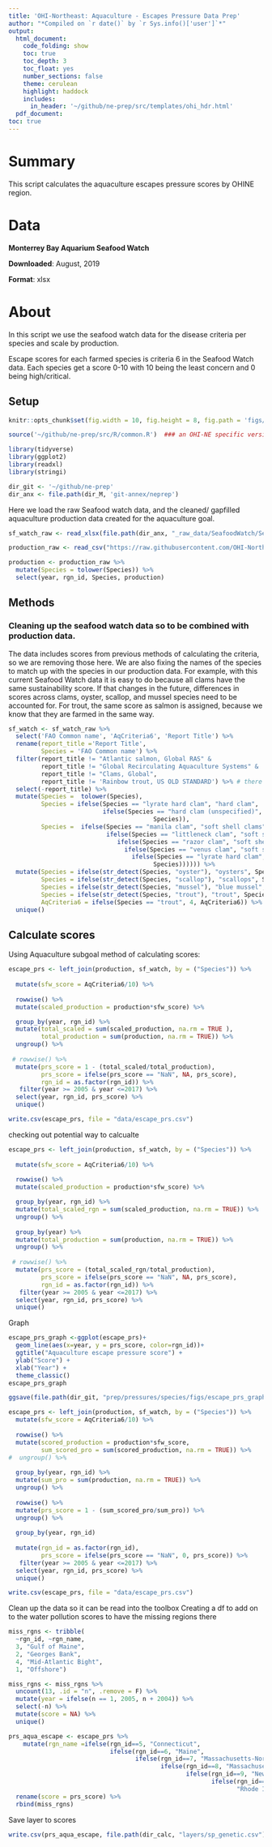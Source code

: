 ```yaml
---
title: 'OHI-Northeast: Aquaculture - Escapes Pressure Data Prep'
author: "*Compiled on `r date()` by `r Sys.info()['user']`*"
output: 
  html_document:
    code_folding: show
    toc: true
    toc_depth: 3
    toc_float: yes
    number_sections: false
    theme: cerulean
    highlight: haddock
    includes: 
      in_header: '~/github/ne-prep/src/templates/ohi_hdr.html'
  pdf_document:
toc: true
---
```


# Summary

This script calculates the aquaculture escapes pressure scores by OHINE region. 

# Data

**Monterrey Bay Aquarium Seafood Watch** 

**Downloaded**: August, 2019

**Format**: xlsx

# About
In this script we use the seafood watch data for the disease criteria per species and scale by production.

Escape scores for each farmed species is criteria 6 in the Seafood Watch data. Each species get a score 0-10 with 10 being the least concern and 0 being high/critical.

## Setup

``` r

knitr::opts_chunk$set(fig.width = 10, fig.height = 8, fig.path = 'figs/', message = FALSE, warning = FALSE)

source('~/github/ne-prep/src/R/common.R')  ### an OHI-NE specific version of common.R

library(tidyverse)
library(ggplot2)
library(readxl)
library(stringi)

dir_git <- '~/github/ne-prep'
dir_anx <- file.path(dir_M, 'git-annex/neprep')
```

Here we load the raw Seafood watch data, and the cleaned/ gapfilled aquaculture production data created for the aquaculture goal.
```r
sf_watch_raw <- read_xlsx(file.path(dir_anx, "_raw_data/SeafoodWatch/Seafood_Watch_USAquaculture82319.xlsx"))

production_raw <- read_csv("https://raw.githubusercontent.com/OHI-Northeast/ne-scores/master/region/layers/mar_production.csv")

production <- production_raw %>% 
  mutate(Species = tolower(Species)) %>% 
  select(year, rgn_id, Species, production)
```

## Methods

### Cleaning up the seafood watch data so to be combined with production data.
The data includes scores from previous methods of calculating the criteria, so we are removing those here. We are also fixing the names of the species to match up with the species in our production data. For example, with this current Seafood Watch data it is easy to do because all clams have the same sustainability score. If that changes in the future, differences in scores across clams, oyster, scallop, and mussel species need to be accounted for. For trout, the same score as salmon is assigned, because we know that they are farmed in the same way.
```r
sf_watch <- sf_watch_raw %>% 
  select('FAO Common name', 'AqCriteria6', 'Report Title') %>% 
  rename(report_title ='Report Title',
         Species = 'FAO Common name') %>% 
  filter(report_title != "Atlantic salmon, Global RAS" & 
         report_title != "Global Recirculating Aquaculture Systems" &
         report_title != "Clams, Global",
         report_title != 'Rainbow trout, US OLD STANDARD') %>% # there are 3 different atlantic salmon scores, we are keeping the when Report Title' == Atlantic Salmon, Atlantic North America; we are also keeping "Clams, Global NEW STANDARD" and removing the old one; same with trout as with clams
  select(-report_title) %>% 
  mutate(Species =  tolower(Species),
         Species = ifelse(Species == "lyrate hard clam", "hard clam",
                          ifelse(Species == "hard clam (unspecified)", "hard clam",
                                        Species)),
         Species =  ifelse(Species == "manila clam", "soft shell clams", # all clams have the save score, but choosing to keep these se
                           ifelse(Species == "littleneck clam", "soft shell clams",
                              ifelse(Species == "razor clam", "soft shell clams",
                                ifelse(Species == "venus clam", "soft shell clams",
                                  ifelse(Species == "lyrate hard clam", "soft shell clams",
                                        Species)))))) %>% 
  mutate(Species = ifelse(str_detect(Species, "oyster"), "oysters", Species),
         Species = ifelse(str_detect(Species, "scallop"), "scallops", Species),
         Species = ifelse(str_detect(Species, "mussel"), "blue mussel", Species),
         Species = ifelse(str_detect(Species, "trout"), "trout", Species), #all oysters, scallops, and mussels have the same score; rainbow trout is farmed in the northeast, change the name for merging
         AqCriteria6 = ifelse(Species == "trout", 4, AqCriteria6)) %>% #this data set uses rainbow trout which is a freshwater trout. our trout is not freshwater, so we are using our knowlege of similarities to slamon aquaculture
  unique() 
```

## Calculate scores

Using Aquaculture subgoal method of calculating scores:

```r
escape_prs <- left_join(production, sf_watch, by = ("Species")) %>% 
  
  mutate(sfw_score = AqCriteria6/10) %>% 
  
  rowwise() %>% 
  mutate(scaled_production = production*sfw_score) %>% 

  group_by(year, rgn_id) %>% 
  mutate(total_scaled = sum(scaled_production, na.rm = TRUE ),
         total_production = sum(production, na.rm = TRUE)) %>% 
  ungroup() %>% 
  
 # rowwise() %>% 
  mutate(prs_score = 1 - (total_scaled/total_production),
         prs_score = ifelse(prs_score == "NaN", NA, prs_score),
         rgn_id = as.factor(rgn_id)) %>% 
   filter(year >= 2005 & year <=2017) %>% 
  select(year, rgn_id, prs_score) %>% 
  unique()

write.csv(escape_prs, file = "data/escape_prs.csv")
```

checking out potential way to calcualte
```r
escape_prs <- left_join(production, sf_watch, by = ("Species")) %>% 
  
  mutate(sfw_score = AqCriteria6/10) %>% 
  
  rowwise() %>% 
  mutate(scaled_production = production*sfw_score) %>% 

  group_by(year, rgn_id) %>% 
  mutate(total_scaled_rgn = sum(scaled_production, na.rm = TRUE)) %>% 
  ungroup() %>% 
  
  group_by(year) %>% 
  mutate(total_production = sum(production, na.rm = TRUE)) %>% 
  ungroup() %>% 
  
 # rowwise() %>% 
  mutate(prs_score = (total_scaled_rgn/total_production),
         prs_score = ifelse(prs_score == "NaN", NA, prs_score),
         rgn_id = as.factor(rgn_id)) %>% 
   filter(year >= 2005 & year <=2017) %>% 
  select(year, rgn_id, prs_score) %>% 
  unique()

```


Graph
```r
escape_prs_graph <-ggplot(escape_prs)+
  geom_line(aes(x=year, y = prs_score, color=rgn_id))+
  ggtitle("Aquaculture escape pressure score") +
  ylab("Score") +
  xlab("Year") +
  theme_classic() 
escape_prs_graph

ggsave(file.path(dir_git, "prep/pressures/species/figs/escape_prs_graph.png"), width=7, height=5, dpi=300)
```


```r
escape_prs <- left_join(production, sf_watch, by = ("Species")) %>% 
  mutate(sfw_score = AqCriteria6/10) %>% 
  
  rowwise() %>% 
  mutate(scored_production = production*sfw_score,
         sum_scored_pro = sum(scored_production, na.rm = TRUE)) %>% 
#  ungroup() %>% 
  
  group_by(year, rgn_id) %>% 
  mutate(sum_pro = sum(production, na.rm = TRUE)) %>% 
  ungroup() %>% 
  
  rowwise() %>% 
  mutate(prs_score = 1 - (sum_scored_pro/sum_pro)) %>% 
  ungroup() %>% 
  
  group_by(year, rgn_id)
  
  mutate(rgn_id = as.factor(rgn_id),
         prs_score = ifelse(prs_score == "NaN", 0, prs_score)) %>% 
   filter(year >= 2005 & year <=2017) %>% 
  select(year, rgn_id, prs_score) %>% 
  unique()

write.csv(escape_prs, file = "data/escape_prs.csv")
```



Clean up the data so it can be read into the toolbox
Creating a df to add on to the water pollution scores to have the missing regions there 
```r
miss_rgns <- tribble(
  ~rgn_id, ~rgn_name,
  3, "Gulf of Maine",
  2, "Georges Bank",
  4, "Mid-Atlantic Bight",
  1, "Offshore") 

miss_rgns <- miss_rgns %>% 
  uncount(13, .id = "n", .remove = F) %>%
  mutate(year = ifelse(n == 1, 2005, n + 2004)) %>%
  select(-n) %>% 
  mutate(score = NA) %>% 
  unique()
```


```r
prs_aqua_escape <- escape_prs %>% 
    mutate(rgn_name =ifelse(rgn_id==5, "Connecticut",
                            ifelse(rgn_id==6, "Maine",
                                   ifelse(rgn_id==7, "Massachusetts-North",
                                          ifelse(rgn_id==8, "Massachusetts-South",
                                                 ifelse(rgn_id==9, "New Hampshire",
                                                        ifelse(rgn_id==10, "New York",
                                                               "Rhode Island"))))))) %>% 
  rename(score = prs_score) %>% 
  rbind(miss_rgns)
```


Save layer to scores
```r
write.csv(prs_aqua_escape, file.path(dir_calc, "layers/sp_genetic.csv"))
```




